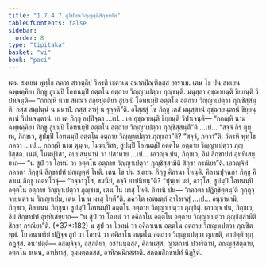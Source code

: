 ```yaml
---
title: "1.7.4.7 สูโปทนวิญฺญตฺติสิกฺขาปท"
tableOfContents: false
sidebar:
  order: 8
type: "tipitaka"
basket: "vi"
book: "paci"
---
```



<DynamicBreadcrumb />

<Division number="612" book="paci">

<Paragraph number="1865" book="paci">
เตน สมเยน พุทฺโธ ภควา สาวตฺถิยํ วิหรติ เชตวเน อนาถปิณฺฑิกสฺส อาราเม. เตน โข ปน สมเยน ฉพฺพคฺคิยา ภิกฺขู สูปมฺปิ โอทนมฺปิ อตฺตโน อตฺถาย วิญฺญาเปตฺวา ภุญฺชนฺติ. มนุสฺสา อุชฺฌายนฺติ ขิยฺยนฺติ วิปาเจนฺติ— “กถญฺหิ นาม สมณา สกฺยปุตฺติยา สูปมฺปิ โอทนมฺปิ อตฺตโน อตฺถาย วิญฺญาเปตฺวา ภุญฺชิสฺสนฺติ. กสฺส สมฺปนฺนํ น มนาปํ. กสฺส สาทุํ น รุจฺจตี”ติ.
</Paragraph>

<Paragraph number="1866" book="paci">
อโสฺสสุํ โข ภิกฺขู เตสํ มนุสฺสานํ อุชฺฌายนฺตานํ ขิยฺยนฺตานํ วิปาเจนฺตานํ. เย เต ภิกฺขู อปฺปิจฺฉา …เป… เต อุชฺฌายนฺติ ขิยฺยนฺติ วิปาเจนฺติ— “กถญฺหิ นาม ฉพฺพคฺคิยา ภิกฺขู สูปมฺปิ โอทนมฺปิ อตฺตโน อตฺถาย วิญฺญาเปตฺวา ภุญฺชิสฺสนฺตี”ติ …เป… “สจฺจํ กิร ตุมฺเห, ภิกฺขเว, สูปมฺปิ โอทนมฺปิ อตฺตโน อตฺถาย วิญฺญาเปตฺวา ภุญฺชถา”ติ? “สจฺจํ, ภควา”ติ. วิครหิ พุทฺโธ ภควา …เป… กถญฺหิ นาม ตุมฺเห, โมฆปุริสา, สูปมฺปิ โอทนมฺปิ อตฺตโน อตฺถาย วิญฺญาเปตฺวา ภุญฺชิสฺสถ. เนตํ, โมฆปุริสา, อปฺปสนฺนานํ วา ปสาทาย …เป… เอวญฺจ ปน, ภิกฺขเว, อิมํ สิกฺขาปทํ อุทฺทิเสยฺยาถ—
</Paragraph>

<Paragraph number="1867" book="paci">
<Emphasis>“น สูปํ วา โอทนํ วา อตฺตโน อตฺถาย วิญฺญาเปตฺวา ภุญฺชิสฺสามีติ สิกฺขา กรณียา”</Emphasis>ติ.
</Paragraph>

<Paragraph number="1868" book="paci">
เอวญฺจิทํ ภควตา ภิกฺขูนํ สิกฺขาปทํ ปญฺญตฺตํ โหติ.
</Paragraph>

</Division>
<Division number="613" book="paci">

<Paragraph number="1869" book="paci">
เตน โข ปน สมเยน ภิกฺขู คิลานา โหนฺติ. คิลานปุจฺฉกา ภิกฺขู คิลาเน ภิกฺขู เอตทโวจุํ— “กจฺจาวุโส, ขมนียํ, กจฺจิ ยาปนียนฺ”ติ? “ปุพฺเพ มยํ, อาวุโส, สูปมฺปิ โอทนมฺปิ อตฺตโน อตฺถาย วิญฺญาเปตฺวา ภุญฺชาม, เตน โน ผาสุ โหติ. อิทานิ ปน— ‘ภควตา ปฏิกฺขิตฺตนฺ’ติ กุกฺกุจฺจายนฺตา น วิญฺญาเปม, เตน โน น ผาสุ โหตี”ติ. ภควโต เอตมตฺถํ อาโรเจสุํ …เป… อนุชานามิ, ภิกฺขเว, คิลาเนน ภิกฺขุนา สูปมฺปิ โอทนมฺปิ อตฺตโน อตฺถาย วิญฺญาเปตฺวา ภุญฺชิตุํ. เอวญฺจ ปน, ภิกฺขเว, อิมํ สิกฺขาปทํ อุทฺทิเสยฺยาถ—
</Paragraph>

<Paragraph number="1870" book="paci">
<Emphasis>“น สูปํ วา โอทนํ วา อคิลาโน อตฺตโน อตฺถาย วิญฺญาเปตฺวา ภุญฺชิสฺสามีติ สิกฺขา กรณียา”</Emphasis>ติ. (*37*:<Emphasis>182</Emphasis>)
</Paragraph>

<Paragraph number="1871" book="paci">
น สูปํ วา โอทนํ วา อคิลาเนน อตฺตโน อตฺถาย วิญฺญาเปตฺวา ภุญฺชิตพฺพํ. โย อนาทริยํ ปฏิจฺจ สูปํ วา โอทนํ วา อคิลาโน อตฺตโน อตฺถาย วิญฺญาเปตฺวา ภุญฺชติ, อาปตฺติ ทุกฺกฏสฺส.
</Paragraph>

<Paragraph number="1872" book="paci">
อนาปตฺติ— อสญฺจิจฺจ, อสฺสติยา, อชานนฺตสฺส, คิลานสฺส, ญาตกานํ ปวาริตานํ, อญฺญสฺสตฺถาย, อตฺตโน ธเนน, อาปทาสุ, อุมฺมตฺตกสฺส, อาทิกมฺมิกสฺสาติ.

</Paragraph>
</Division>

<Paragraph number="1873" type="center" book="paci">
สตฺตมสิกฺขาปทํ นิฏฺฐิตํ.
</Paragraph>